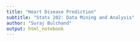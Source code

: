 ```yaml
---
title: "Heart Disease Prediction"
subtitle: "Stats 202: Data Mining and Analysis"
author: "Suraj Bulchand"
output: html_notebook
---
```


